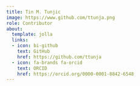 ```yaml
---
title: Tin M. Tunjic
image: https://www.github.com/ttunja.png
role: Contributor
about:
  template: jolla
  links:
  - icon: bi-github
    text: GitHub
    href: https://github.com/ttunja
  - icon: fa-brands fa-orcid
    text: ORCID
    href: https://orcid.org/0000-0001-8842-6548
---
```


